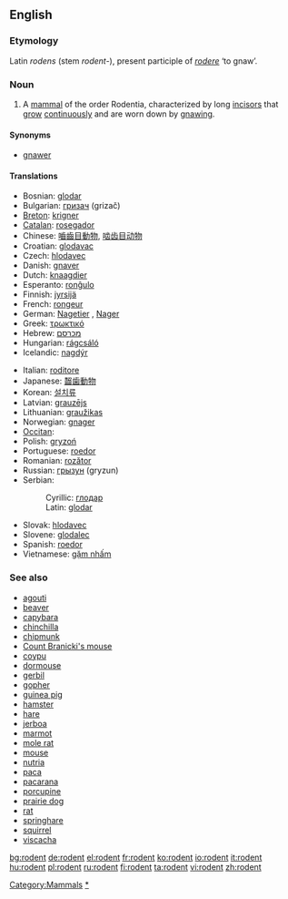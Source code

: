 ==English==

===Etymology===
Latin ''rodens'' (stem ''rodent-''), present participle of ''[[rodere]]'' ‘to gnaw’.

===Noun===
{{en-noun}}

# A [[mammal]] of the order Rodentia, characterized by long [[incisor]]s that [[grow]] [[continuously]] and are worn down by [[gnaw]]ing.

====Synonyms====
* [[gnawer]]

====Translations====
{{top}}
* Bosnian: [[glodar]] {{m}}
* Bulgarian: [[гризач]] {{m}} (grizač)
* [[Breton]]: [[krigner]] {{m}}
* [[Catalan]]: [[rosegador]]
* Chinese: [[嚙齒目動物]], [[啮齿目动物]]
* Croatian: [[glodavac]] {{m}}
* Czech: [[hlodavec]] {{m}}
* Danish: [[gnaver]]
* Dutch: [[knaagdier]] {{n}}
* Esperanto: [[ronĝulo]]
* Finnish: [[jyrsijä]]
* French: [[rongeur]] {{m}}
* German: [[Nagetier]] {{n}}, [[Nager]] {{m}}
* Greek: [[τρωκτικό]] {{n}}
* Hebrew: [[מכרסם]]
* Hungarian: [[rágcsáló]]
* Icelandic: [[nagdýr]] {{n}}
{{mid}}
* Italian: [[roditore]] {{m}}
* Japanese: [[齧歯動物]]
* Korean: [[설치류]]
* Latvian: [[grauzējs]] {{m}}
* Lithuanian: [[graužikas]] {{m}}
* Norwegian: [[gnager]] {{m}}
* [[Occitan]]: {{t|oc|rosegaire}}
* Polish: [[gryzoń]]
* Portuguese: [[roedor]]  {{m}}
* Romanian: [[rozător]] {{n}}
* Russian: [[грызун]]  {{m}} (gryzun)
* Serbian:
*: Cyrillic: [[глодар]] {{m}}
*: Latin: [[glodar]] {{m}}
* Slovak: [[hlodavec]]  {{m}}
* Slovene: [[glodalec]] {{m}}
* Spanish: [[roedor]] {{m}}
* Vietnamese: [[gặm nhấm]]
{{bottom}}

===See also===
* [[agouti]]
* [[beaver]]
* [[capybara]]
* [[chinchilla]]
* [[chipmunk]]
* [[Count Branicki's mouse]]
* [[coypu]]
* [[dormouse]]
* [[gerbil]]
* [[gopher]]
* [[guinea pig]]
* [[hamster]]
* [[hare]]
* [[jerboa]]
* [[marmot]]
* [[mole rat]]
* [[mouse]]
* [[nutria]]
* [[paca]]
* [[pacarana]]
* [[porcupine]]
* [[prairie dog]]
* [[rat]]
* [[springhare]]
* [[squirrel]]
* [[viscacha]]

[[Category:Mammals]]
[[Category:Rodents|*]]

[[bg:rodent]]
[[de:rodent]]
[[el:rodent]]
[[fr:rodent]]
[[ko:rodent]]
[[io:rodent]]
[[it:rodent]]
[[hu:rodent]]
[[pl:rodent]]
[[ru:rodent]]
[[fi:rodent]]
[[ta:rodent]]
[[vi:rodent]]
[[zh:rodent]]